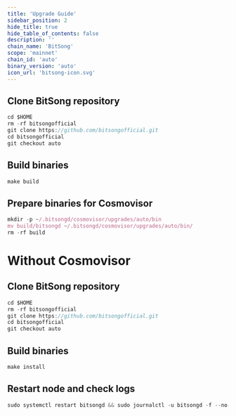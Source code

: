 ```yaml
---
title: 'Upgrade Guide'
sidebar_position: 2
hide_title: true
hide_table_of_contents: false
description: ''
chain_name: 'BitSong'
scope: 'mainnet'
chain_id: 'auto'
binary_version: 'auto'
icon_url: 'bitsong-icon.svg'
---
```



<PageTitle
  iconUrl="img/bitsong-icon.svg"
  title="BitSong Upgrade Guide"
  chainId="auto"
  version="auto"
/>

## Clone BitSong repository

```js
cd $HOME
rm -rf bitsongofficial
git clone https://github.com/bitsongofficial.git
cd bitsongofficial
git checkout auto
```

## Build binaries

```js
make build
```

## Prepare binaries for Cosmovisor

```js
mkdir -p ~/.bitsongd/cosmovisor/upgrades/auto/bin
mv build/bitsongd ~/.bitsongd/cosmovisor/upgrades/auto/bin/
rm -rf build
```

# Without Cosmovisor

## Clone BitSong repository

```js
cd $HOME
rm -rf bitsongofficial
git clone https://github.com/bitsongofficial.git
cd bitsongofficial
git checkout auto
```

## Build binaries

```js
make install
```

## Restart node and check logs

```js
sudo systemctl restart bitsongd && sudo journalctl -u bitsongd -f --no-hostname -o cat
```
